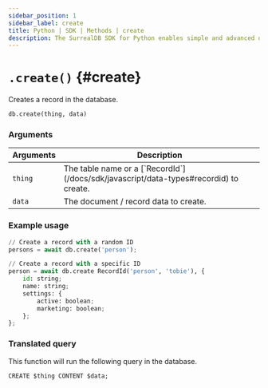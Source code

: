 ```yaml
---
sidebar_position: 1
sidebar_label: create
title: Python | SDK | Methods | create
description: The SurrealDB SDK for Python enables simple and advanced querying of a remote or embedded database.
---
```



# `.create()` {#create}

Creates a record in the database.

```python title="Method Syntax"
db.create(thing, data)
```

### Arguments
<table>
    <thead>
        <tr>
            <th colspan="2" scope="col">Arguments</th>
            <th colspan="2" scope="col">Description</th>
        </tr>
    </thead>
    <tbody>
        <tr>
            <td colspan="2" scope="row" data-label="Arguments">
                <code>thing</code>
                <Label label="required" />
            </td>
            <td colspan="2" scope="row" data-label="Description">
                The table name or a [`RecordId`](/docs/sdk/javascript/data-types#recordid) to create.
            </td>
        </tr>
        <tr>
            <td colspan="2" scope="row" data-label="Arguments">
                <code>data</code>
               <Label label="optional" />
            </td>
            <td colspan="2" scope="row" data-label="Description">
                The document / record data to create.
            </td>
        </tr>
    </tbody>
</table>

### Example usage
```python
// Create a record with a random ID
persons = await db.create('person');

// Create a record with a specific ID
person = await db.create RecordId('person', 'tobie'), {
	id: string;
	name: string;
	settings: {
		active: boolean;
		marketing: boolean;
	};
};
```

### Translated query
This function will run the following query in the database.

```surql
CREATE $thing CONTENT $data;
```